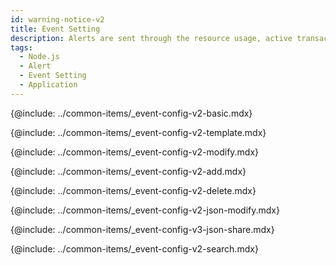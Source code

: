 ```yaml
---
id: warning-notice-v2
title: Event Setting
description: Alerts are sent through the resource usage, active transactions, and event conditions of error conditions of the application.
tags:
  - Node.js
  - Alert
  - Event Setting
  - Application
---
```


{@include: ../common-items/_event-config-v2-basic.mdx} 

<!--기본 이벤트 템플릿-->

{@include: ../common-items/_event-config-v2-template.mdx}

<!--이벤트 수정하기-->

{@include: ../common-items/_event-config-v2-modify.mdx}

<!--이벤트 추가하기-->

{@include: ../common-items/_event-config-v2-add.mdx}

<!--이벤트 삭제하기-->

{@include: ../common-items/_event-config-v2-delete.mdx}

<!--JSON 형식으로 수정하기-->

{@include: ../common-items/_event-config-v2-json-modify.mdx}

<!--JSON 파일로 공유하기-->

{@include: ../common-items/_event-config-v3-json-share.mdx}

<!--이벤트 검색하기-->

{@include: ../common-items/_event-config-v2-search.mdx} 
